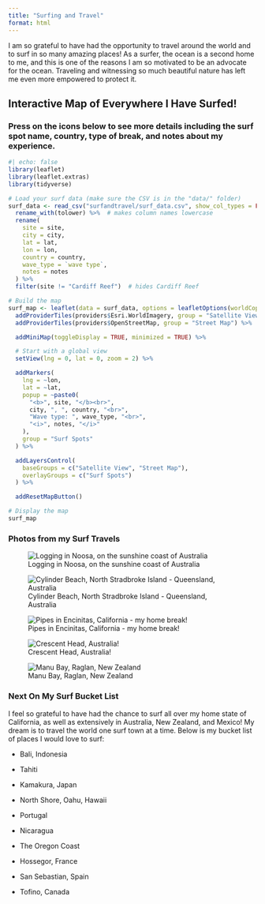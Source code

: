 ```yaml
---
title: "Surfing and Travel"
format: html
---
```


I am so grateful to have had the opportunity to travel around the world and to surf in so many amazing places! As a surfer, the ocean is a second home to me, and this is one of the reasons I am so motivated to be an advocate for the ocean. Traveling and witnessing so much beautiful nature has left me even more empowered to protect it.

## Interactive Map of Everywhere I Have Surfed!

### Press on the icons below to see more details including the surf spot name, country, type of break, and notes about my experience.

```r
#| echo: false
library(leaflet)
library(leaflet.extras)
library(tidyverse)

# Load your surf data (make sure the CSV is in the "data/" folder)
surf_data <- read_csv("surfandtravel/surf_data.csv", show_col_types = FALSE) %>%
  rename_with(tolower) %>%  # makes column names lowercase
  rename(
    site = site,
    city = city,
    lat = lat,
    lon = lon,
    country = country,
    wave_type = `wave type`,
    notes = notes
  ) %>%
  filter(site != "Cardiff Reef")  # hides Cardiff Reef

# Build the map
surf_map <- leaflet(data = surf_data, options = leafletOptions(worldCopyJump = TRUE)) %>%
  addProviderTiles(providers$Esri.WorldImagery, group = "Satellite View") %>%
  addProviderTiles(providers$OpenStreetMap, group = "Street Map") %>%

  addMiniMap(toggleDisplay = TRUE, minimized = TRUE) %>%

  # Start with a global view
  setView(lng = 0, lat = 0, zoom = 2) %>%

  addMarkers(
    lng = ~lon,
    lat = ~lat,
    popup = ~paste0(
      "<b>", site, "</b><br>",
      city, ", ", country, "<br>",
      "Wave type: ", wave_type, "<br>",
      "<i>", notes, "</i>"
    ),
    group = "Surf Spots"
  ) %>%

  addLayersControl(
    baseGroups = c("Satellite View", "Street Map"),
    overlayGroups = c("Surf Spots")
  ) %>%

  addResetMapButton()

# Display the map
surf_map
```

### Photos from my Surf Travels

![Logging in Noosa, on the sunshine coast of Australia](img1.jpg){.img-fluid}

![Cylinder Beach, North Stradbroke Island - Queensland, Australia](img2.jpg){.img-fluid}

![Pipes in Encinitas, California - my home break!](img4.jpg){.img-fluid}

![Crescent Head, Australia!](img5.jpg){.img-fluid}

![Manu Bay, Raglan, New Zealand](img6.jpg){.img-fluid}

### Next On My Surf Bucket List

I feel so grateful to have had the chance to surf all over my home state of California, as well as extensively in Australia, New Zealand, and Mexico! My dream is to travel the world one surf town at a time. Below is my bucket list of places I would love to surf:

-   Bali, Indonesia

-   Tahiti

-   Kamakura, Japan

-   North Shore, Oahu, Hawaii

-   Portugal

-   Nicaragua

-   The Oregon Coast

-   Hossegor, France

-   San Sebastian, Spain

-   Tofino, Canada
